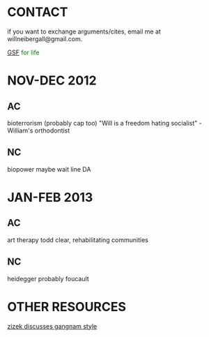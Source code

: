 =CONTACT= 
if you want to exchange arguments/cites, email me at willneibergall@gmail.com.

<span style="color: #008000;">[[http://www.youtube.com/watch?v=YaM6_yiUchw|GSF]] for life</span>

=NOV-DEC 2012= 
==AC== 
bioterrorism
(probably cap too)
"Will is a freedom hating socialist" -William's orthodontist
==NC== 
biopower
maybe wait line DA



=JAN-FEB 2013= 
==AC== 
art therapy
todd clear, rehabilitating communities
==NC== 
heidegger
probably foucault



=OTHER RESOURCES= 
[[https://www.youtube.com/watch?v=26HSsEpGjWc|zizek discusses gangnam style]]